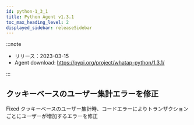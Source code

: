 ```yaml
---
id: python-1_3_1
title: Python Agent v1.3.1
toc_max_heading_level: 2
displayed_sidebar: releaseSidebar
---
```



:::note

- リリース：2023-03-15
- Agent download: <https://pypi.org/project/whatap-python/1.3.1/>

:::

## クッキーベースのユーザー集計エラーを修正

<p><Status>Fixed</Status> クッキーベースのユーザー集計時、コードエラーによりトランザクションごとにユーザーが増加するエラーを修正</p>
